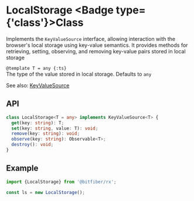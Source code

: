 
# LocalStorage <Badge type={'class'}>Class</Badge>

Implements the `KeyValueSource` interface, allowing interaction with the browser's local storage
using key-value semantics. It provides methods for retrieving, setting, observing, and removing
key-value pairs stored in local storage

`@template T = any {:ts}`  
The type of the value stored in local storage. Defaults to `any`

See also: [KeyValueSource](/sources/reference/keyValueSource)

## API

```ts copy
class LocalStorage<T = any> implements KeyValueSource<T> {
  get(key: string): T;
  set(key: string, value: T): void;
  remove(key: string): void;
  observe(key: string): Observable<T>;
  destroy(): void;
}
```

## Example

```ts copy
import {LocalStorage} from '@bitfiber/rx';

const ls = new LocalStorage();
```
